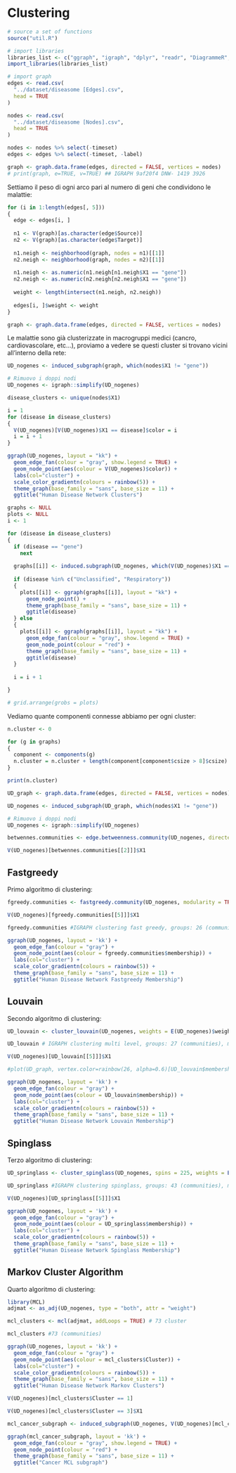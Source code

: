 # Clustering

```r
# source a set of functions
source("util.R")

# import libraries
libraries_list <- c("ggraph", "igraph", "dplyr", "readr", "DiagrammeR", "tidyverse", "Cairo", "networkD3", "CINNA", "scales", "gridExtra")
import_libraries(libraries_list)

# import graph
edges <- read.csv(
  "../dataset/diseasome [Edges].csv",
  head = TRUE
)

nodes <- read.csv(
  "../dataset/diseasome [Nodes].csv",
  head = TRUE
)

nodes <- nodes %>% select(-timeset)
edges <- edges %>% select(-timeset, -label)

graph <- graph.data.frame(edges, directed = FALSE, vertices = nodes)
# print(graph, e=TRUE, v=TRUE) ## IGRAPH 9af20f4 DNW- 1419 3926
```

Settiamo il peso di ogni arco pari al numero di geni che condividono le malattie:
```r
for (i in 1:length(edges[, 5]))
{
  edge <- edges[i, ]
  
  n1 <- V(graph)[as.character(edge$Source)]
  n2 <- V(graph)[as.character(edge$Target)]
  
  n1.neigh <- neighborhood(graph, nodes = n1)[[1]]
  n2.neigh <- neighborhood(graph, nodes = n2)[[1]]
  
  n1.neigh <- as.numeric(n1.neigh[n1.neigh$X1 == "gene"])
  n2.neigh <- as.numeric(n2.neigh[n2.neigh$X1 == "gene"])
  
  weight <- length(intersect(n1.neigh, n2.neigh))
  
  edges[i, ]$weight <- weight
}

graph <- graph.data.frame(edges, directed = FALSE, vertices = nodes)
```

Le malattie sono già clusterizzate in macrogruppi medici (cancro, cardiovascolare, etc...), proviamo a vedere se questi cluster si trovano vicini all'interno della rete:
```r
UD_nogenes <- induced_subgraph(graph, which(nodes$X1 != "gene"))

# Rimuovo i doppi nodi
UD_nogenes <- igraph::simplify(UD_nogenes)

disease_clusters <- unique(nodes$X1)

i = 1
for (disease in disease_clusters)
{
  V(UD_nogenes)[V(UD_nogenes)$X1 == disease]$color = i
  i = i + 1
}

ggraph(UD_nogenes, layout = "kk") +
  geom_edge_fan(colour = "gray", show.legend = TRUE) + 
  geom_node_point(aes(colour = V(UD_nogenes)$color)) +
  labs(col="cluster") +
  scale_color_gradientn(colours = rainbow(5)) +
  theme_graph(base_family = "sans", base_size = 11) +
  ggtitle("Human Disease Network Clusters")
```

```r

graphs <- NULL
plots <- NULL
i <- 1

for (disease in disease_clusters)
{
  if (disease == "gene")
    next
    
  graphs[[i]] <- induced.subgraph(UD_nogenes, which(V(UD_nogenes)$X1 == disease))
  
  if (disease %in% c("Unclassified", "Respiratory"))
  {
    plots[[i]] <- ggraph(graphs[[i]], layout = "kk") +
      geom_node_point() +
      theme_graph(base_family = "sans", base_size = 11) +
      ggtitle(disease)
  } else
  {
    plots[[i]] <- ggraph(graphs[[i]], layout = "kk") +
      geom_edge_fan(colour = "gray", show.legend = TRUE) +
      geom_node_point(colour = "red") +
      theme_graph(base_family = "sans", base_size = 11) +
      ggtitle(disease)
  }
  
  i = i + 1

}

# grid.arrange(grobs = plots)
```

Vediamo quante componenti connesse abbiamo per ogni cluster:
```r

n.cluster <- 0

for (g in graphs)
{
  component <- components(g)
  n.cluster = n.cluster + length(component[component$csize > 8]$csize)
}

print(n.cluster)
```

```r
UD_graph <- graph.data.frame(edges, directed = FALSE, vertices = nodes)

UD_nogenes <- induced_subgraph(UD_graph, which(nodes$X1 != "gene"))

# Rimuovo i doppi nodi
UD_nogenes <- igraph::simplify(UD_nogenes)

betwennes.communities <- edge.betweenness.community(UD_nogenes, directed = FALSE, weights = E(UD_nogenes)$weight)

V(UD_nogenes)[betwennes.communities[[2]]]$X1
```
## Fastgreedy
Primo algoritmo di clustering:
```r
fgreedy.communities <- fastgreedy.community(UD_nogenes, modularity = TRUE, weights = E(UD_nogenes)$weight)

V(UD_nogenes)[fgreedy.communities[[5]]]$X1

fgreedy.communities #IGRAPH clustering fast greedy, groups: 26 (communities), mod: 0.82 

ggraph(UD_nogenes, layout = 'kk') +
  geom_edge_fan(colour = "gray") + 
  geom_node_point(aes(colour = fgreedy.communities$membership)) +
  labs(col="cluster") +
  scale_color_gradientn(colours = rainbow(5)) +
  theme_graph(base_family = "sans", base_size = 11) +
  ggtitle("Human Disease Network Fastgreedy Membership")

```
## Louvain
Secondo algoritmo di clustering:
```r
UD_louvain <- cluster_louvain(UD_nogenes, weights = E(UD_nogenes)$weight)

UD_louvain # IGRAPH clustering multi level, groups: 27 (communities), mod: 0.83

V(UD_nogenes)[UD_louvain[[5]]]$X1 

#plot(UD_graph, vertex.color=rainbow(26, alpha=0.6)[UD_louvain$membership], vertex.label=NA, vertex.size=5)

ggraph(UD_nogenes, layout = 'kk') +
  geom_edge_fan(colour = "gray") + 
  geom_node_point(aes(colour = UD_louvain$membership)) +
  labs(col="cluster") +
  scale_color_gradientn(colours = rainbow(5)) +
  theme_graph(base_family = "sans", base_size = 11) +
  ggtitle("Human Disease Network Louvain Membership")

```
## Spinglass
Terzo algoritmo di clustering:
```r
UD_springlass <- cluster_spinglass(UD_nogenes, spins = 225, weights = E(UD_nogenes)$weight)

UD_springlass #IGRAPH clustering spinglass, groups: 43 (communities), mod: 0.4 

V(UD_nogenes)[UD_springlass[[5]]]$X1

ggraph(UD_nogenes, layout = 'kk') +
  geom_edge_fan(colour = "gray") + 
  geom_node_point(aes(colour = UD_springlass$membership)) +
  labs(col="cluster") +
  scale_color_gradientn(colours = rainbow(5)) +
  theme_graph(base_family = "sans", base_size = 11) +
  ggtitle("Human Disease Network Spinglass Membership")

```
## Markov Cluster Algorithm
Quarto algoritmo di clustering:
```r
library(MCL)
adjmat <- as_adj(UD_nogenes, type = "both", attr = "weight")

mcl_clusters <- mcl(adjmat, addLoops = TRUE) # 73 cluster

mcl_clusters #73 (communities)

ggraph(UD_nogenes, layout = 'kk') +
  geom_edge_fan(colour = "gray") + 
  geom_node_point(aes(colour = mcl_clusters$Cluster)) +
  labs(col="cluster") +
  scale_color_gradientn(colours = rainbow(5)) +
  theme_graph(base_family = "sans", base_size = 11) +
  ggtitle("Human Disease Network Markov Clusters")

```
```r
V(UD_nogenes)[mcl_clusters$Cluster == 1]

V(UD_nogenes)[mcl_clusters$Cluster == 3]$X1

mcl_cancer_subgraph <- induced_subgraph(UD_nogenes, V(UD_nogenes)[mcl_clusters$Cluster == 3])

ggraph(mcl_cancer_subgraph, layout = 'kk') +
  geom_edge_fan(colour = "gray", show.legend = TRUE) +
  geom_node_point(colour = "red") +
  theme_graph(base_family = "sans", base_size = 11) +
  ggtitle("Cancer MCL subgraph")
```

